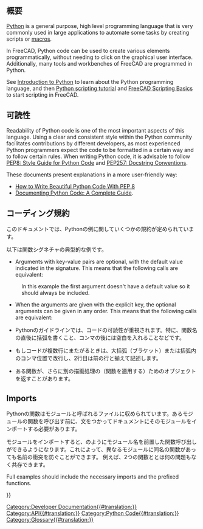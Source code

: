 <languages/>
{{TOCright}}

<span id="Description"></span>
== 概要 ==

[https://www.python.org Python] is a general purpose, high level programming language that is very commonly used in large applications to automate some tasks by creating scripts or [[macros|macros]].

In FreeCAD, Python code can be used to create various elements programmatically, without needing to click on the graphical user interface. Additionally, many tools and workbenches of FreeCAD are programmed in Python.

See [[Introduction to Python|Introduction to Python]] to learn about the Python programming language, and then [[Python scripting tutorial|Python scripting tutorial]] and [[FreeCAD Scripting Basics|FreeCAD Scripting Basics]] to start scripting in FreeCAD.

<span id="Readability"></span>
== 可読性 ==

Readability of Python code is one of the most important aspects of this language. Using a clear and consistent style within the Python community facilitates contributions by different developers, as most experienced Python programmers expect the code to be formatted in a certain way and to follow certain rules. When writing Python code, it is advisable to follow [https://www.python.org/dev/peps/pep-0008/ PEP8: Style Guide for Python Code] and [https://www.python.org/dev/peps/pep-0257/ PEP257: Docstring Conventions].

These documents present explanations in a more user-friendly way:
* [https://realpython.com/python-pep8/ How to Write Beautiful Python Code With PEP 8]
* [https://realpython.com/documenting-python-code/ Documenting Python Code: A Complete Guide].

== コーディング規約 ==

このドキュメントでは、Pythonの例に関していくつかの規約が定められています。

以下は関数シグネチャの典型的な例です。

{{Code|code=
Wire = make_wire(pointslist, closed=False, placement=None, face=None, support=None)
}}

* Arguments with key-value pairs are optional, with the default value indicated in the signature. This means that the following calls are equivalent:

{{Code|code=
Wire = make_wire(pointslist, False, None, None, None)
Wire = make_wire(pointslist, False, None, None)
Wire = make_wire(pointslist, False, None)
Wire = make_wire(pointslist, False)
Wire = make_wire(pointslist)
}}

: In this example the first argument doesn't have a default value so it should always be included.

* When the arguments are given with the explicit key, the optional arguments can be given in any order. This means that the following calls are equivalent:
{{Code|code=
Wire = make_wire(pointslist, closed=False, placement=None, face=None)
Wire = make_wire(pointslist, closed=False, face=None, placement=None)
Wire = make_wire(pointslist, placement=None, closed=False, face=None)
Wire = make_wire(pointslist, support=None, closed=False, placement=None, face=None)
}}

* Pythonのガイドラインでは、コードの可読性が重視されます。特に、関数名の直後に括弧を書くこと、コンマの後には空白を入れることなどです。

{{Code|code=
p1 = Vector(0, 0, 0)
p2 = Vector(1, 1, 0)
p3 = Vector(2, 0, 0)
Wire = make_wire([p1, p2, p3], closed=True)
}}

* もしコードが複数行にまたがるときは、大括弧（ブラケット）または括弧内のコンマ位置で改行し、2行目は前の行と揃えて記述します。

{{Code|code=
a_list = [1, 2, 3,
          2, 4, 5]

Wire = make_wire(pointslist,
                False, None,
                None, None)
}}

* ある関数が、さらに別の描画処理の（関数を適用する）ためのオブジェクトを返すことがあります。
{{Code|code=
Wire = make_wire(pointslist, closed=True, face=True)
Window = make_window(Wire, name="Big window")
}}

== Imports ==

Pythonの関数はモジュールと呼ばれるファイルに収められています。あるモジュールの関数を呼び出す前に、{{incode|import}}文をつかってドキュメントにそのモジュールをインポートする必要があります。

モジュールをインポートすると、{{incode|module.function()}}のようにモジュール名を前置した関数呼び出しができるようになります。これによって、異なるモジュールに同名の関数があっても名前の衝突を防ぐことができます。
例えば、2つの関数{{incode|Arch.make_window()}}と{{incode|myModule.make_window()}}とは何の問題もなく共存できます。

Full examples should include the necessary imports and the prefixed functions.

{{Code|code=
import FreeCAD as App
import Draft

p1 = App.Vector(0, 0, 0)
p2 = App.Vector(1, 1, 0)
p3 = App.Vector(2, 0, 0)
Wire = Draft.make_wire([p1, p2, p3], closed=True)
}}

{{Code|code=
import FreeCAD as App
import Draft
import Arch

p1 = App.Vector(0, 0, 0)
p2 = App.Vector(1, 0, 0)
p3 = App.Vector(1, 1, 0)
p4 = App.Vector(0, 2, 0)
pointslist = [p1, p2, p3, p4]

Wire = Draft.make_wire(pointslist, closed=True, face=True)
Structure = Arch.make_structure(Wire, name="Big pillar")
}}

{{Powerdocnavi{{#translation:}}}}
[[Category:Developer Documentation{{#translation:}}]]
[[Category:API{{#translation:}}]]
[[Category:Python Code{{#translation:}}]]
[[Category:Glossary{{#translation:}}]]